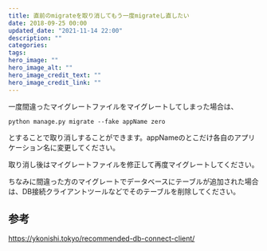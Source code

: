 ```yaml
---
title: 直前のmigrateを取り消してもう一度migrateし直したい
date: 2018-09-25 00:00
updated_date: "2021-11-14 22:00"
description: ""
categories:
tags:
hero_image: ""
hero_image_alt: ""
hero_image_credit_text: ""
hero_image_credit_link: ""
---
```

一度間違ったマイグレートファイルをマイグレートしてしまった場合は、

```
python manage.py migrate --fake appName zero
```

とすることで取り消しすることができます。appNameのとこだけ各自のアプリケーション名に変更してください。

取り消し後はマイグレートファイルを修正して再度マイグレートしてください。

ちなみに間違った方のマイグレートでデータベースにテーブルが追加された場合は、DB接続クライアントツールなどでそのテーブルを削除してください。



## 参考
https://ykonishi.tokyo/recommended-db-connect-client/